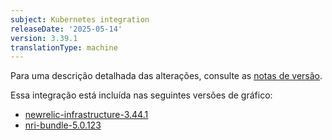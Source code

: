 ```yaml
---
subject: Kubernetes integration
releaseDate: '2025-05-14'
version: 3.39.1
translationType: machine
---
```


Para uma descrição detalhada das alterações, consulte as [notas de versão](https://github.com/newrelic/nri-kubernetes/releases/tag/v3.39.1).

Essa integração está incluída nas seguintes versões de gráfico:

* [newrelic-infrastructure-3.44.1](https://github.com/newrelic/nri-kubernetes/releases/tag/newrelic-infrastructure-3.44.1)
* [nri-bundle-5.0.123](https://github.com/newrelic/helm-charts/releases/tag/nri-bundle-5.0.123)